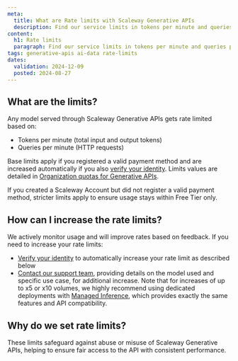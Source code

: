 ```yaml
---
meta:
  title: What are Rate limits with Scaleway Generative APIs
  description: Find our service limits in tokens per minute and queries per minute
content:
  h1: Rate limits
  paragraph: Find our service limits in tokens per minute and queries per minute
tags: generative-apis ai-data rate-limits
dates:
  validation: 2024-12-09
  posted: 2024-08-27
---
```


## What are the limits?

Any model served through Scaleway Generative APIs gets rate limited based on:
- Tokens per minute (total input and output tokens)
- Queries per minute (HTTP requests)

Base limits apply if you registered a valid payment method and are increased automatically if you also [verify your identity](/account/how-to/verify-identity/).
Limits values are detailed in [Organization quotas for Generative APIs](/organizations-and-projects/additional-content/organization-quotas/#generative-apis).

<Message type="tip">
If you created a Scaleway Account but did not register a valid payment method, stricter limits apply to ensure usage stays within Free Tier only.
</Message>

## How can I increase the rate limits?

We actively monitor usage and will improve rates based on feedback.
If you need to increase your rate limits:
- [Verify your identity](/account/how-to/verify-identity/) to automatically increase your rate limit as described below
- [Contact our support team](https://console.scaleway.com/support/create), providing details on the model used and specific use case, for additional increase.
Note that for increases of up to x5 or x10 volumes, we highly recommend using dedicated deployments with [Managed Inference](https://console.scaleway.com/inference/deployments), which provides exactly the same features and API compatibility.

## Why do we set rate limits?

These limits safeguard against abuse or misuse of Scaleway Generative APIs, helping to ensure fair access to the API with consistent performance.
